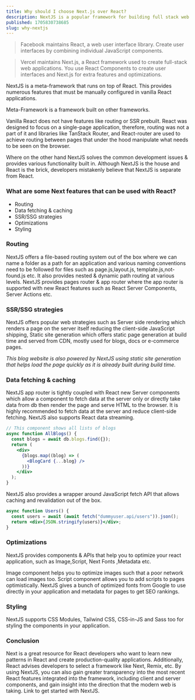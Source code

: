 ```yaml
---
title: Why should I choose Next.js over React?
description: NextJS is a popular framework for building full stack web applications.
published: 1705830738685
slug: why-nextjs
---
```


> Facebook maintains React, a web user interface library. Create user interfaces by combining individual JavaScript components.

> Vercel maintains Next.js, a React framework used to create full-stack web applications. You use React Components to create user interfaces and Next.js for extra features and optimizations.

NextJS is a meta-framework that runs on top of React. This provides numerous features that must be manually configured in vanilla React applications.

<Note>Meta-Framework is a framework built on other frameworks.</Note>

Vanilla React does not have features like routing or SSR prebuilt. React was designed to focus on a single-page application, therefore, routing was not a part of it and libraries like <Link href="https://tanstack.com/router/v1">TanStack Router</Link>, and <Link href="https://reactrouter.com/">React-router</Link> are used to achieve routing between pages that under the hood manipulate what needs to be seen on the browser.

Where on the other hand NextJS solves the common development issues & provides various functionality built in. Although NextJS is the house and React is the brick, developers mistakenly believe that NextJS is separate from React.

### What are some Next features that can be used with React?

- Routing
- Data fetching & caching
- SSR/SSG strategies
- Optimizations
- Styling

### Routing

NextJS offers a file-based routing system out of the box where we can name a folder as a path for an application and various naming conventions need to be followed for files such as <Snippet>page.js</Snippet>,<Snippet>layout.js</Snippet>, <Snippet>template.js</Snippet>,<Snippet>not-found.js</Snippet> etc. It also provides nested & dynamic path routing at various levels. NextJS provides <Highlight>pages router</Highlight> & <Highlight>app router</Highlight> where the app router is supported with new React features such as <Highlight>React Server Components</Highlight>, <Highlight>Server Actions</Highlight> etc.

### SSR/SSG strategies

NextJS offers popular web strategies such as <Highlight>Server side rendering</Highlight> which renders a page on the server itself reducing the client-side JavaScript shipping, <Highlight>Static site generation</Highlight> which offers static page generation at build time and served from CDN, mostly used for blogs, docs or e-commerce pages.

_*This blog website is also powered by NextJS using static site generation that helps load the page quickly as it is already built during build time.*_

### Data fetching & caching

NextJS app router is tightly coupled with React new <Highlight>Server components</Highlight> which allow a component to fetch data at the server only or directly take data from db then render the page and serve <Snippet>HTML</Snippet> to the browser. It is highly recommended to fetch data at the server and reduce client-side fetching. NextJS also supports React data streaming.

```jsx showLineNumbers
// This component shows all lists of blogs
async function AllBlogs() {
  const blogs = await db.blogs.find({});
  return (
    <div>
      {blogs.map((blog) => (
        <BlogCard {...blog} />
      ))}
    </div>
  );
}
```

NextJS also provides a wrapper around JavaScript <Snippet>fetch</Snippet> API that allows caching and revalidation out of the box.

```jsx showLineNumbers
async function Users() {
  const users = await (await fetch("dummyuser.api/users")).json();
  return <div>{JSON.stringify(users)}</div>;
}
```

### Optimizations

NextJS provides components & APIs that help you to optimize your react application, such as <HTMLTag>Image</HTMLTag>,<HTMLTag>Script</HTMLTag>,<Highlight>
Next Fonts </Highlight>,<Highlight>Metadata</Highlight>
etc.

<HTMLTag>Image</HTMLTag> component helps you to optimize images such that a poor
network can load images too. <HTMLTag>Script</HTMLTag> component allows you to add
scripts to pages optimistically. NextJS gives a bunch of optimized fonts from Google
to use directly in your application and metadata for pages to get SEO rankings.

### Styling

NextJS supports <Snippet>CSS Modules</Snippet>, <Snippet>Tailwind CSS</Snippet>, <Snippet>CSS-in-JS</Snippet> and <Snippet>Sass</Snippet> too for styling the components in your application.

### Conclusion

Next is a great resource for React developers who want to learn new patterns in React and create production-quality applications. Additionally, React advises developers to select a framework like Next, Remix, etc.
By using NextJS, you can also gain greater transparency into the most recent React features integrated into the framework, including client and server components, and gain insight into the direction that the modern web is taking.
Link to get started with <Link href="https://nextjs.org/docs">NextJS</Link>.
